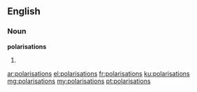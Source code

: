 ==English==

===Noun===
'''polarisations'''

# {{context|British|lang=en}} {{plural of|polarisation}}

[[ar:polarisations]]
[[el:polarisations]]
[[fr:polarisations]]
[[ku:polarisations]]
[[mg:polarisations]]
[[my:polarisations]]
[[pt:polarisations]]